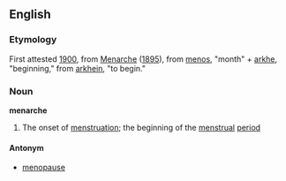 ==English==
===Etymology===
First attested [[w:1900|1900]], from {{G.}} [[Menarche]] ([[w:1895|1895]]), from {{Gr.}} [[menos]], "month" + [[arkhe]], "beginning," from [[arkhein]], "to begin."

===Noun===
'''menarche''' {{wikipedia}}
#The onset of [[menstruation]]; the beginning of the [[menstrual]] [[period]]

====Antonym====
*[[menopause]]